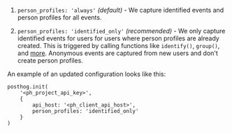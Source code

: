 1. `person_profiles: 'always'` _(default)_ - We capture identified events and person profiles for all events.

2. `person_profiles: 'identified_only'` _(recommended)_ - We only capture identified events for users for users where  person profiles are already created. This is triggered by calling functions like `identify()`, `group()`, and [more](/docs/product-analytics/identify#processing-person-profiles). Anonymous events are captured from new users and don't create person profiles.

An example of an updated configuration looks like this:

```js-web
posthog.init(
    '<ph_project_api_key>',
    {
        api_host: '<ph_client_api_host>',
        person_profiles: 'identified_only'
    }
)
```